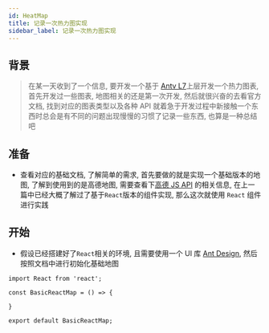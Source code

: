 ```yaml
---
id: HeatMap
title: 记录一次热力图实现
sidebar_label: 记录一次热力图实现
---
```


## 背景

> 在某一天收到了一个信息, 要开发一个基于 [Antv L7](https://l7.antv.vision/zh/)上层开发一个热力图表, 首先开发过一些图表, 地图相关的还是第一次开发, 然后就很兴奋的去看官方文档, 找到对应的图表类型以及各种 API 就着急于开发过程中新接触一个东西时总会是有不同的问题出现慢慢的习惯了记录一些东西, 也算是一种总结吧

## 准备

- 查看对应的基础文档, 了解简单的需求, 首先要做的就是实现一个基础版本的地图, 了解到使用到的是高德地图, 需要查看下[高德 JS API](https://lbs.amap.com/api/javascript-api/reference/layer#m_AMap.Heatmap) 的相关信息, 在上一篇中已经大概了解过了基于`React`版本的组件实现, 那么这次就使用 `React` 组件进行实践


## 开始

- 假设已经搭建好了`React`相关的环境, 且需要使用一个 UI 库 [Ant Design](https://ant.design/), 然后按照文档中进行初始化基础地图

```tsx
import React from 'react';

const BasicReactMap = () => {

}

export default BasicReactMap;
```

